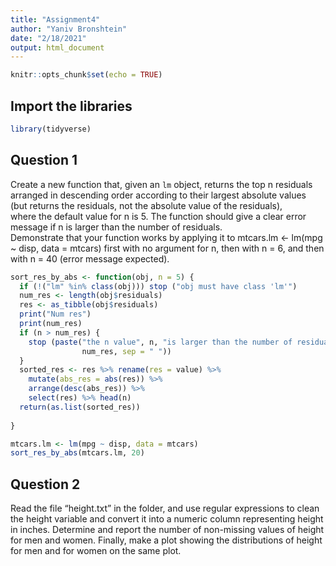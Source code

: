 ```yaml
---
title: "Assignment4"
author: "Yaniv Bronshtein"
date: "2/18/2021"
output: html_document
---
```


```r
knitr::opts_chunk$set(echo = TRUE)
```


## Import the libraries
```r
library(tidyverse)
```

## Question 1

Create a new function that, given an `lm` object, returns the top n residuals  
arranged in descending order according to their largest absolute values  
(but returns the residuals, not the absolute value of the residuals),  
where the default value for n is 5. The function should give a clear error  
message if n is larger than the number of residuals.   
Demonstrate that your function works by applying it to
mtcars.lm <- lm(mpg ~ disp, data = mtcars)
first with no argument for n, then with n = 6, and then with n = 40 (error message expected).

```r
sort_res_by_abs <- function(obj, n = 5) {
  if (!("lm" %in% class(obj))) stop ("obj must have class 'lm'")
  num_res <- length(obj$residuals)
  res <- as_tibble(obj$residuals)
  print("Num res")
  print(num_res)
  if (n > num_res) {
    stop (paste("the n value", n, "is larger than the number of residuals", 
                num_res, sep = " "))
  } 
  sorted_res <- res %>% rename(res = value) %>% 
    mutate(abs_res = abs(res)) %>%
    arrange(desc(abs_res)) %>% 
    select(res) %>% head(n)
  return(as.list(sorted_res))
  
}

mtcars.lm <- lm(mpg ~ disp, data = mtcars)
sort_res_by_abs(mtcars.lm, 20)
```

## Question 2
Read the file "height.txt" in the folder, and use regular expressions to clean the height variable and convert it into a numeric column representing height in inches. Determine and report the number of non-missing values of height for men and women. Finally, make a plot showing the distributions of height for men and for women on the same plot.

